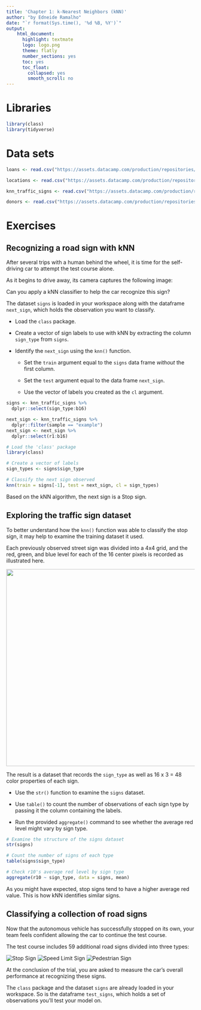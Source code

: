 ```yaml
---
title: 'Chapter 1: k-Nearest Neighbors (kNN)'
author: "by Edneide Ramalho"
date: "`r format(Sys.time(), '%d %B, %Y')`"
output: 
    html_document:
      highlight: textmate
      logo: logo.png
      theme: flatly
      number_sections: yes
      toc: yes
      toc_float:
        collapsed: yes
        smooth_scroll: no
---
```


# Libraries

```r
library(class)
library(tidyverse)
```

# Data sets

```r
loans <- read.csv("https://assets.datacamp.com/production/repositories/718/datasets/7805fceacfb205470c0e8800d4ffc37c6944b30c/loans.csv")

locations <- read.csv("https://assets.datacamp.com/production/repositories/718/datasets/571628c39048df59c40c9dcfba146a2cf7a4a0e3/locations.csv")

knn_traffic_signs <- read.csv("https://assets.datacamp.com/production/repositories/718/datasets/c274ea22cc3d7e12d7bb9fdc9c2bdabe9ab025f4/knn_traffic_signs.csv")

donors <- read.csv("https://assets.datacamp.com/production/repositories/718/datasets/9055dac929e4515286728a2a5dae9f25f0e4eff6/donors.csv")


```

# Exercises

## **Recognizing a road sign with kNN**

After several trips with a human behind the wheel, it is time for the self-driving car to attempt the test course alone.

As it begins to drive away, its camera captures the following image:

Can you apply a kNN classifier to help the car recognize this sign?

The dataset `signs` is loaded in your workspace along with the dataframe `next_sign`, which holds the observation you want to classify.

-   Load the `class` package.

-   Create a vector of sign labels to use with kNN by extracting the column `sign_type` from `signs`.

-   Identify the `next_sign` using the `knn()` function.

    -   Set the `train` argument equal to the `signs` data frame *without* the first column.

    -   Set the `test` argument equal to the data frame `next_sign`.

    -   Use the vector of labels you created as the `cl` argument.

```r
signs <- knn_traffic_signs %>% 
  dplyr::select(sign_type:b16)

next_sign <- knn_traffic_signs %>% 
  dplyr::filter(sample == "example")
next_sign <- next_sign %>% 
  dplyr::select(r1:b16)
```

```r
# Load the 'class' package
library(class)

# Create a vector of labels
sign_types <- signs$sign_type

# Classify the next sign observed
knn(train = signs[-1], test = next_sign, cl = sign_types)
```

Based on the kNN algorithm, the next sign is a Stop sign.

## **Exploring the traffic sign dataset**

To better understand how the `knn()` function was able to classify the stop sign, it may help to examine the training dataset it used.

Each previously observed street sign was divided into a 4x4 grid, and the red, green, and blue level for each of the 16 center pixels is recorded as illustrated here.

![](stop_sign.png){width="527"}

The result is a dataset that records the `sign_type` as well as 16 x 3 = 48 color properties of each sign.

-   Use the `str()` function to examine the `signs` dataset.

-   Use `table()` to count the number of observations of each sign type by passing it the column containing the labels.

-   Run the provided `aggregate()` command to see whether the average red level might vary by sign type.

```r
# Examine the structure of the signs dataset
str(signs)

# Count the number of signs of each type
table(signs$sign_type)

# Check r10's average red level by sign type
aggregate(r10 ~ sign_type, data = signs, mean)
```

As you might have expected, stop signs tend to have a higher average red value. This is how kNN identifies similar signs.

## **Classifying a collection of road signs**

Now that the autonomous vehicle has successfully stopped on its own, your team feels confident allowing the car to continue the test course.

The test course includes 59 additional road signs divided into three types:

![Stop Sign](https://assets.datacamp.com/production/course_2906/datasets/knn_stop_28.gif) ![Speed Limit Sign](https://assets.datacamp.com/production/course_2906/datasets/knn_speed_55.gif) ![Pedestrian Sign](https://assets.datacamp.com/production/course_2906/datasets/knn_peds_47.gif)

At the conclusion of the trial, you are asked to measure the car's overall performance at recognizing these signs.

The `class` package and the dataset `signs` are already loaded in your workspace. So is the dataframe `test_signs`, which holds a set of observations you'll test your model on.
